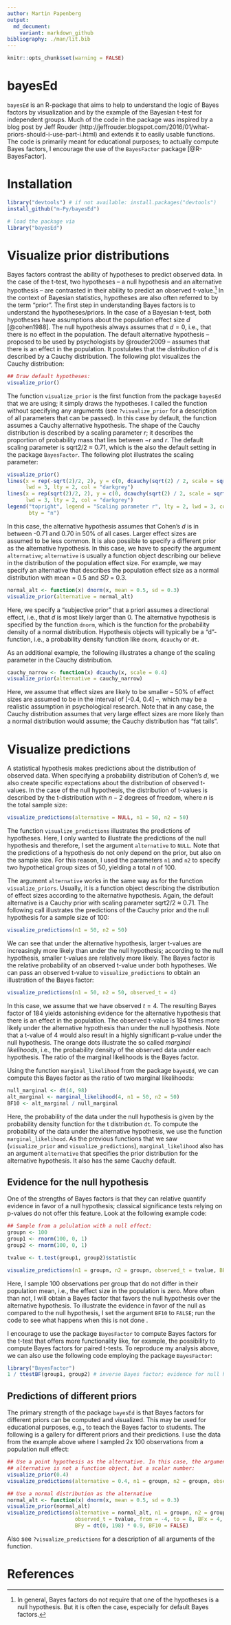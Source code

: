 ```yaml
---
author: Martin Papenberg
output: 
  md_document:
    variant: markdown_github
bibliography: ./man/lit.bib
---
```


```r
knitr::opts_chunk$set(warning = FALSE)
```

# bayesEd

`bayesEd` is an R-package that aims to help to understand the logic of
Bayes factors by visualization and by the example of the Bayesian t-test
for independent groups. Much of the code in the package was inspired by
a blog post by Jeff Rouder
(http://jeffrouder.blogspot.com/2016/01/what-priors-should-i-use-part-i.html)
and extends it to easily usable functions. The code is primarily meant
for educational purposes; to actually compute Bayes factors, I encourage
the use of the `BayesFactor` package [@R-BayesFactor].

# Installation

```R
library("devtools") # if not available: install.packages("devtools")
install_github("m-Py/bayesEd")
```

```r
# load the package via 
library("bayesEd")
```

# Visualize prior distributions

Bayes factors contrast the ability of hypotheses to predict observed
data. In the case of the t-test, two hypotheses -- a null hypothesis and
an alternative hypothesis -- are contrasted in their ability to predict
an observed t-value.[^1] In the context of Bayesian statistics, hypotheses
are also often referred to by the term "prior". The first step in
understanding Bayes factors is to understand the hypotheses/priors. In
the case of a Bayesian t-test, both hypotheses have assumptions about
the population effect size $d$ [@cohen1988]. The null hypothesis always
assumes that $d = 0$, i.e., that there is no effect in the
population. The default alternative hypothesis -- proposed to be used by
psychologists by @rouder2009 -- assumes that there is an effect in the
population. It postulates that the distribution of $d$ is described by a
Cauchy distribution. The following plot visualizes the Cauchy
distribution:

[^1]: In general, Bayes factors do not require that one of the
hypotheses is a null hypothesis. But it is often the case, especially
for default Bayes factors.

```r
## Draw default hypotheses:
visualize_prior()
```

The function `visualize_prior` is the first function from the package
`bayesEd` that we are using; it simply draws the hypotheses. I called
the function without specifying any arguments (see `?visualize_prior`
for a description of all parameters that can be passed). In this case by
default, the function assumes a Cauchy alternative hypothesis. The shape
of the Cauchy distribution is described by a scaling parameter $r$; it
describes the proportion of probability mass that lies between $-r$ and
$r$. The default scaling parameter is sqrt2/2 ≈ 0.71, which is the also
the default setting in the package `BayesFactor`.  The following plot
illustrates the scaling parameter:

```r
visualize_prior()
lines(x = rep(-sqrt(2)/2, 2), y = c(0, dcauchy(sqrt(2) / 2, scale = sqrt(2)/2)),
      lwd = 3, lty = 2, col = "darkgrey")
lines(x = rep(sqrt(2)/2, 2), y = c(0, dcauchy(sqrt(2) / 2, scale = sqrt(2)/2)),
      lwd = 3, lty = 2, col = "darkgrey")
legend("topright", legend = "Scaling parameter r", lty = 2, lwd = 3, col = "darkgrey",
       bty = "n")
```

In this case, the alternative hypothesis assumes that Cohen's $d$ is in
between -0.71 and 0.70 in 50% of all cases. Larger effect sizes are
assumed to be less common. It is also possible to specify a different
prior as the alternative hypothesis. In this case, we have to specify
the argument `alternative`; `alternative` is usually a function object
describing our believe in the distribution of the population effect
size. For example, we may specify an alternative that describes the
population effect size as a normal distribution with mean = 0.5 and *SD*
= 0.3.

```r
normal_alt <- function(x) dnorm(x, mean = 0.5, sd = 0.3)
visualize_prior(alternative = normal_alt)
```

Here, we specify a "subjective prior" that a priori assumes a
directional effect, i.e., that $d$ is most likely larger than 0. The
alternative hypothesis is specified by the function `dnorm`, which is
the function for the probability density of a normal
distribution. Hypothesis objects will typically be a "d"-function, i.e.,
a probability density function like `dnorm`, `dcauchy` or `dt`.

As an additional example, the following illustrates a change of the
scaling parameter in the Cauchy distribution. 

```r
cauchy_narrow <- function(x) dcauchy(x, scale = 0.4)
visualize_prior(alternative = cauchy_narrow)
```

Here, we assume that effect sizes are likely to be smaller -- 50% of
effect sizes are assumed to be in the interval of [-0.4, 0.4] --, which
may be a realistic assumption in psychological research. Note that in
any case, the Cauchy distribution assumes that very large effect sizes
are more likely than a normal distribution would assume; the Cauchy
distribution has "fat tails".

# Visualize predictions

A statistical hypothesis makes predictions about the distribution of
observed data. When specifying a probability distribution of Cohen's
$d$, we also create specific expectations about the distribution of
observed t-values. In the case of the null hypothesis, the distribution
of t-values is described by the t-distribution with $n - 2$ degrees of
freedom, where $n$ is the total sample size:

```r
visualize_predictions(alternative = NULL, n1 = 50, n2 = 50)
```

The function `visualize_predictions` illustrates the predictions of
hypotheses. Here, I only wanted to illustrate the predictions of the
null hypothesis and therefore, I set the argument `alternative` to
`NULL`. Note that the predictions of a hypothesis do not only depend on
the prior, but also on the sample size. For this reason, I used the
parameters `n1` and `n2` to specify two hypothetical group sizes of 50,
yielding a total $n$ of 100.

The argument `alternative` works in the same way as for the function
`visualize_priors`. Usually, it is a function object describing the
distribution of effect sizes according to the alternative
hypothesis. Again, the default alternative is a Cauchy prior with
scaling parameter sqrt2/2 ≈ 0.71. The following call illustrates the
predictions of the Cauchy prior and the null hypothesis for a sample
size of 100:

```r
visualize_predictions(n1 = 50, n2 = 50)
```

We can see that under the alternative hypothesis, larger t-values are
increasingly more likely than under the null hypothesis; according to
the null hypothesis, smaller t-values are relatively more likely. The
Bayes factor is the relative probability of an observed t-value under
both hypotheses. We can pass an observed t-value to
`visualize_predictions` to obtain an illustration of the Bayes factor:

```r
visualize_predictions(n1 = 50, n2 = 50, observed_t = 4)
```

In this case, we assume that we have observed $t = 4$. The resulting
Bayes factor of 184 yields astonishing evidence for the alternative
hypothesis that there is an effect in the population. The observed
t-value is 184 times more likely under the alternative hypothesis than
under the null hypothesis. Note that a t-value of 4 would also result in
a highly significant p-value under the null hypothesis. The orange dots
illustrate the so called *marginal likelihoods*, i.e., the probability
density of the observed data under each hypothesis. The ratio of the
marginal likelihoods is the Bayes factor.

Using the function `marginal_likelihood` from the package `bayesEd`, we
can compute this Bayes factor as the ratio of two marginal likelihoods:

```r
null_marginal <- dt(4, 98)
alt_marginal <- marginal_likelihood(4, n1 = 50, n2 = 50)
BF10 <- alt_marginal / null_marginal
```

Here, the probability of the data under the null hypothesis is given by
the probability density function for the t distribution `dt`. To compute
the probability of the data under the alternative hypothesis, we use the
function `marginal_likelihood`. As the previous functions that we saw
(`visualize_prior` and `visualize_predictions`), `marginal_likelihood`
also has an argument `alternative` that specifies the prior distribution
for the alternative hypothesis. It also has the same Cauchy default.

## Evidence for the null hypothesis

One of the strengths of Bayes factors is that they can relative quantify
evidence in favor of a null hypothesis; classical significance tests
relying on p-values do not offer this feature. Look at the following
example code:

```r

## Sample from a polulation with a null effect:
groupn <- 100
group1 <- rnorm(100, 0, 1)
group2 <- rnorm(100, 0, 1)

tvalue <- t.test(group1, group2)$statistic

visualize_predictions(n1 = groupn, n2 = groupn, observed_t = tvalue, BF10 = FALSE)

```

Here, I sample 100 observations per group that do not differ in their
population mean, i.e., the effect size in the population is zero. More
often than not, I will obtain a Bayes factor that favors the null
hypothesis over the alternative hypothesis. To illustrate the evidence
in favor of the null as compared to the null hypothesis, I set the
argument `BF10` to `FALSE`; run the code to see what happens when this
is not done .

I encourage to use the package `BayesFactor` to compute Bayes factors
for the t-test that offers more functionality like, for example, the
possibility to compute Bayes factors for paired t-tests. To reproduce my
analysis above, we can also use the following code employing the package
`BayesFactor`:

```r
library("BayesFactor")
1 / ttestBF(group1, group2) # inverse Bayes factor; evidence for null hypothesis
```

## Predictions of different priors

The primary strength of the package `bayesEd` is that Bayes factors for
different priors can be computed and visualized. This may be used for
educational purposes, e.g., to teach the Bayes factor to students. The
following is a gallery for different priors and their predictions. I use
the data from the example above where I sampled 2x 100 observations from
a population null effect:

```r
## Use a point hypothesis as the alternative. In this case, the argument
## alternative is not a function object, but a scalar number:
visualize_prior(0.4)
visualize_predictions(alternative = 0.4, n1 = groupn, n2 = groupn, observed_t = tvalue)

## Use a normal distribution as the alternative
normal_alt <- function(x) dnorm(x, mean = 0.5, sd = 0.3)
visualize_prior(normal_alt)
visualize_predictions(alternative = normal_alt, n1 = groupn, n2 = groupn,
                      observed_t = tvalue, from = -4, to = 8, BFx = 4,
                      BFy = dt(0, 198) * 0.9, BF10 = FALSE)
```

Also see `?visualize_predictions` for a description of all arguments of
the function.

# References
